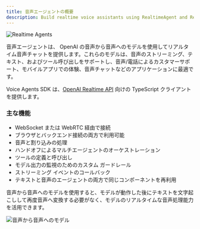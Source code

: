 ```yaml
---
title: 音声エージェントの概要
description: Build realtime voice assistants using RealtimeAgent and RealtimeSession
---
```



![Realtime Agents](https://cdn.openai.com/API/docs/images/diagram-speech-to-speech.png)

音声エージェントは、 OpenAI の音声から音声へのモデルを使用してリアルタイム音声チャットを提供します。これらのモデルは、音声のストリーミング、テキスト、およびツール呼び出しをサポートし、音声/電話によるカスタマーサポート、モバイルアプリでの体験、音声チャットなどのアプリケーションに最適です。

Voice Agents SDK は、[OpenAI Realtime API](https://platform.openai.com/docs/guides/realtime) 向けの TypeScript クライアントを提供します。

<LinkCard
  title="クイックスタート"
  href="/openai-agents-js/ja/guides/voice-agents/quickstart"
  description="数分で OpenAI Agents SDK を使ってリアルタイム音声アシスタントを構築できます。"
/>

### 主な機能

- WebSocket または WebRTC 経由で接続
- ブラウザとバックエンド接続の両方で利用可能
- 音声と割り込みの処理
- ハンドオフによるマルチエージェントのオーケストレーション
- ツールの定義と呼び出し
- モデル出力の監視のためのカスタム ガードレール
- ストリーミング イベントのコールバック
- テキストと音声のエージェントの両方で同じコンポーネントを再利用

音声から音声へのモデルを使用すると、モデルが動作した後にテキストを文字起こしして再度音声へ変換する必要がなく、モデルのリアルタイムな音声処理能力を活用できます。

![音声から音声へのモデル](https://cdn.openai.com/API/docs/images/diagram-chained-agent.png)
